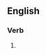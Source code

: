 ==English==

===Verb===
{{head|en|present participle}}

# {{present participle of|depolymerize|lang=en|nocat=1}}